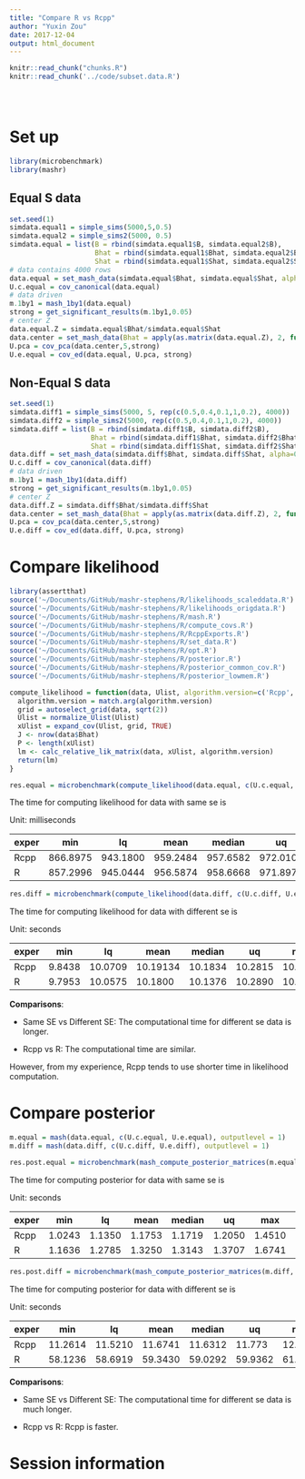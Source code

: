 ```yaml
---
title: "Compare R vs Rcpp"
author: "Yuxin Zou"
date: 2017-12-04
output: html_document
---
```


```r
knitr::read_chunk("chunks.R")
knitr::read_chunk('../code/subset.data.R')
```

<!-- Update knitr chunk options -->
```r
```

<!-- Insert the date the file was last updated -->
```r
```

<!-- Insert the code version (Git commit SHA1) if Git repository exists and R
 package git2r is installed -->
```r
```

# Set up
```r
library(microbenchmark)
library(mashr)
```

## Equal S data
```r
set.seed(1)
simdata.equal1 = simple_sims(5000,5,0.5)
simdata.equal2 = simple_sims2(5000, 0.5)
simdata.equal = list(B = rbind(simdata.equal1$B, simdata.equal2$B), 
                     Bhat = rbind(simdata.equal1$Bhat, simdata.equal2$Bhat), 
                     Shat = rbind(simdata.equal1$Shat, simdata.equal2$Shat))
# data contains 4000 rows
data.equal = set_mash_data(simdata.equal$Bhat, simdata.equal$Shat, alpha=0)
U.c.equal = cov_canonical(data.equal)
# data driven
m.1by1 = mash_1by1(data.equal)
strong = get_significant_results(m.1by1,0.05)
# center Z
data.equal.Z = simdata.equal$Bhat/simdata.equal$Shat
data.center = set_mash_data(Bhat = apply(as.matrix(data.equal.Z), 2, function(x) x - mean(x)))
U.pca = cov_pca(data.center,5,strong)
U.e.equal = cov_ed(data.equal, U.pca, strong)
```

## Non-Equal S data
```r
set.seed(1)
simdata.diff1 = simple_sims(5000, 5, rep(c(0.5,0.4,0.1,1,0.2), 4000))
simdata.diff2 = simple_sims2(5000, rep(c(0.5,0.4,0.1,1,0.2), 4000))
simdata.diff = list(B = rbind(simdata.diff1$B, simdata.diff2$B), 
                    Bhat = rbind(simdata.diff1$Bhat, simdata.diff2$Bhat), 
                    Shat = rbind(simdata.diff1$Shat, simdata.diff2$Shat))
data.diff = set_mash_data(simdata.diff$Bhat, simdata.diff$Shat, alpha=0)
U.c.diff = cov_canonical(data.diff)
# data driven
m.1by1 = mash_1by1(data.diff)
strong = get_significant_results(m.1by1,0.05)
# center Z
data.diff.Z = simdata.diff$Bhat/simdata.diff$Shat
data.center = set_mash_data(Bhat = apply(as.matrix(data.diff.Z), 2, function(x) x - mean(x)))
U.pca = cov_pca(data.center,5,strong)
U.e.diff = cov_ed(data.diff, U.pca, strong)
```

# Compare likelihood

```r
library(assertthat)
source('~/Documents/GitHub/mashr-stephens/R/likelihoods_scaleddata.R')
source('~/Documents/GitHub/mashr-stephens/R/likelihoods_origdata.R')
source('~/Documents/GitHub/mashr-stephens/R/mash.R')
source('~/Documents/GitHub/mashr-stephens/R/compute_covs.R')
source('~/Documents/GitHub/mashr-stephens/R/RcppExports.R')
source('~/Documents/GitHub/mashr-stephens/R/set_data.R')
source('~/Documents/GitHub/mashr-stephens/R/opt.R')
source('~/Documents/GitHub/mashr-stephens/R/posterior.R')
source('~/Documents/GitHub/mashr-stephens/R/posterior_common_cov.R')
source('~/Documents/GitHub/mashr-stephens/R/posterior_lowmem.R')
```

```r
compute_likelihood = function(data, Ulist, algorithm.version=c('Rcpp','R')){
  algorithm.version = match.arg(algorithm.version)
  grid = autoselect_grid(data, sqrt(2))
  Ulist = normalize_Ulist(Ulist)
  xUlist = expand_cov(Ulist, grid, TRUE)
  J <- nrow(data$Bhat)
  P <- length(xUlist)
  lm <- calc_relative_lik_matrix(data, xUlist, algorithm.version)
  return(lm)
}

```

```r
res.equal = microbenchmark(compute_likelihood(data.equal, c(U.c.equal, U.e.equal), algorithm.version='Rcpp'), compute_likelihood(data.equal, c(U.c.equal, U.e.equal), algorithm.version='R'), times=100)
```

The time for computing likelihood for data with same se is 

Unit: milliseconds

exper  | min | lq | mean | median | uq | max | neval
------| -----| ---|------|--------|----|-----|------
Rcpp |  866.8975 | 943.1800 | 959.2484 | 957.6582 | 972.0100 | 1227.550 | 100
R | 857.2996 | 945.0444 | 956.5874 | 958.6668 | 971.8977 | 1033.055 | 100

\newline

```r
res.diff = microbenchmark(compute_likelihood(data.diff, c(U.c.diff, U.e.diff), algorithm.version='Rcpp'), compute_likelihood(data.diff, c(U.c.diff, U.e.diff), algorithm.version='R'), times=100)
```

The time for computing likelihood for data with different se is 

Unit: seconds

exper  | min | lq | mean | median | uq | max | neval
------| -----| ---|------|--------|----|-----|------
Rcpp |  9.8438 | 10.0709 | 10.19134 | 10.1834 | 10.2815 | 10.7816 | 100
R | 9.7953 | 10.0575 | 10.1800 | 10.1376 | 10.2890 | 10.8415 | 100

\newline
 
**Comparisons**:

* Same SE vs Different SE: The computational time for different se data is longer.

* Rcpp vs R: The computational time are similar.

However, from my experience, Rcpp tends to use shorter time in likelihood computation.

# Compare posterior

```r
m.equal = mash(data.equal, c(U.c.equal, U.e.equal), outputlevel = 1)
m.diff = mash(data.diff, c(U.c.diff, U.e.diff), outputlevel = 1)
```

```r
res.post.equal = microbenchmark(mash_compute_posterior_matrices(m.equal, data.equal, algorithm.version = 'Rcpp'), mash_compute_posterior_matrices(m.equal, data.equal, algorithm.version = 'R'), times = 100)
```

The time for computing posterior for data with same se is 

Unit: seconds

exper  | min | lq | mean | median | uq | max | neval
------| -----| ---|------|--------|----|-----|------
Rcpp | 1.0243 | 1.1350 | 1.1753 | 1.1719 | 1.2050 | 1.4510 | 100
R | 1.1636 | 1.2785 | 1.3250 | 1.3143 | 1.3707 | 1.6741 | 100

\newline
 
```r
res.post.diff = microbenchmark(mash_compute_posterior_matrices(m.diff, data.diff, algorithm.version = 'Rcpp'), mash_compute_posterior_matrices(m.diff, data.diff, algorithm.version = 'R'), times = 100)
```

The time for computing posterior for data with different se is 

Unit: seconds

exper  | min | lq | mean | median | uq | max | neval
------| -----| ---|------|--------|----|-----|------
Rcpp | 11.2614 | 11.5210 | 11.6741 | 11.6312 | 11.773 | 12.2547 | 100
R | 58.1236 | 58.6919 | 59.3430 | 59.0292 | 59.9362 | 61.2729 | 100

\newline

**Comparisons**:

* Same SE vs Different SE: The computational time for different se data is much longer.

* Rcpp vs R: Rcpp is faster.

# Session information

<!-- Insert the session information into the document -->
```r
```
